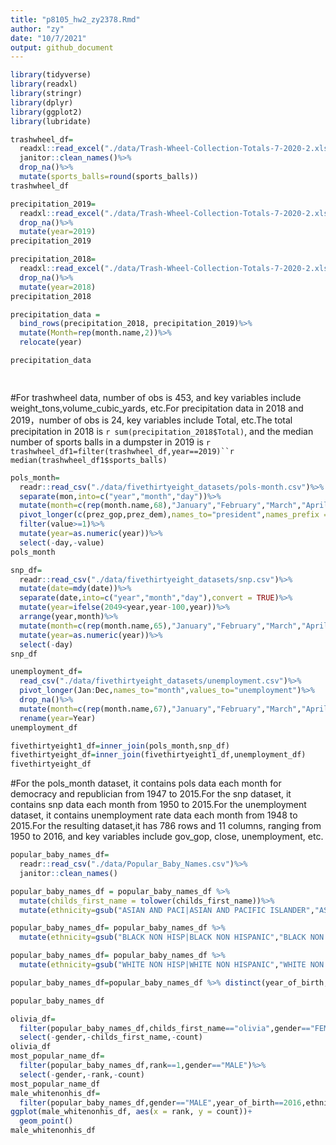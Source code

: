 ```yaml
---
title: "p8105_hw2_zy2378.Rmd"
author: "zy"
date: "10/7/2021"
output: github_document
---
```


```r
library(tidyverse)
library(readxl)
library(stringr)
library(dplyr)
library(ggplot2)
library(lubridate)
```



```r
trashwheel_df=
  readxl::read_excel("./data/Trash-Wheel-Collection-Totals-7-2020-2.xlsx",sheet=1,range="A2:N535")%>%
  janitor::clean_names()%>%
  drop_na()%>%
  mutate(sports_balls=round(sports_balls))
trashwheel_df

precipitation_2019=
  readxl::read_excel("./data/Trash-Wheel-Collection-Totals-7-2020-2.xlsx",sheet=6,range="A2:B14")%>%
  drop_na()%>%
  mutate(year=2019)
precipitation_2019

precipitation_2018=
  readxl::read_excel("./data/Trash-Wheel-Collection-Totals-7-2020-2.xlsx",sheet=7,range="A2:B14")%>%
  drop_na()%>%
  mutate(year=2018)
precipitation_2018

precipitation_data = 
  bind_rows(precipitation_2018, precipitation_2019)%>%
  mutate(Month=rep(month.name,2))%>%
  relocate(year)

precipitation_data

  
```


#For trashwheel data, number of obs is 453, and key variables include weight_tons,volume_cubic_yards, etc.For precipitation data in 2018 and 2019，number of obs is 24, key variables include Total, etc.The total precipitation in 2018 is `r sum(precipitation_2018$Total)`, and the median number of sports balls in a dumpster in 2019 is `r trashwheel_df1=filter(trashwheel_df,year==2019)``r median(trashwheel_df1$sports_balls)`



```r
pols_month=
  readr::read_csv("./data/fivethirtyeight_datasets/pols-month.csv")%>%
  separate(mon,into=c("year","month","day"))%>%
  mutate(month=c(rep(month.name,68),"January","February","March","April","May","June"))%>%
  pivot_longer(c(prez_gop,prez_dem),names_to="president",names_prefix = "prez_")%>%
  filter(value>=1)%>%
  mutate(year=as.numeric(year))%>%
  select(-day,-value)
pols_month

```

```r
snp_df=
  readr::read_csv("./data/fivethirtyeight_datasets/snp.csv")%>%
  mutate(date=mdy(date))%>%
  separate(date,into=c("year","month","day"),convert = TRUE)%>%
  mutate(year=ifelse(2049<year,year-100,year))%>%
  arrange(year,month)%>%
  mutate(month=c(rep(month.name,65),"January","February","March","April","May","June","July"))%>%
  mutate(year=as.numeric(year))%>%
  select(-day)
snp_df
```

```r
unemployment_df=
  read_csv("./data/fivethirtyeight_datasets/unemployment.csv")%>%
  pivot_longer(Jan:Dec,names_to="month",values_to="unemployment")%>%
  drop_na()%>%
  mutate(month=c(rep(month.name,67),"January","February","March","April","May","June"))%>%
  rename(year=Year)
unemployment_df
```

```r
fivethirtyeight1_df=inner_join(pols_month,snp_df)
fivethirtyeight_df=inner_join(fivethirtyeight1_df,unemployment_df)
fivethirtyeight_df
```


#For the pols_month dataset, it contains pols data each month for democracy and republician from 1947 to 2015.For the snp dataset, it contains snp data each month from 1950 to 2015.For the unemployment dataset, it contains unemployment rate data each month from 1948 to 2015.For the resulting dataset,it has 786 rows and 11 columns, ranging from 1950 to 2016, and key variables include gov_gop, close, unemployment, etc.

```r
popular_baby_names_df=
  readr::read_csv("./data/Popular_Baby_Names.csv")%>%
  janitor::clean_names()

popular_baby_names_df = popular_baby_names_df %>%
  mutate(childs_first_name = tolower(childs_first_name))%>%
  mutate(ethnicity=gsub("ASIAN AND PACI|ASIAN AND PACIFIC ISLANDER","ASIAN AND PACIFIC ISLANDER",popular_baby_names_df$ethnicity))

popular_baby_names_df= popular_baby_names_df %>%
  mutate(ethnicity=gsub("BLACK NON HISP|BLACK NON HISPANIC","BLACK NON HISPANIC",popular_baby_names_df$ethnicity))

popular_baby_names_df= popular_baby_names_df %>%
  mutate(ethnicity=gsub("WHITE NON HISP|WHITE NON HISPANIC","WHITE NON HISPANIC",popular_baby_names_df$ethnicity))

popular_baby_names_df=popular_baby_names_df %>% distinct(year_of_birth,gender,ethnicity,childs_first_name, .keep_all = TRUE)

popular_baby_names_df
```

```r
olivia_df=
  filter(popular_baby_names_df,childs_first_name=="olivia",gender=="FEMALE")%>%
  select(-gender,-childs_first_name,-count)
olivia_df
most_popular_name_df=
  filter(popular_baby_names_df,rank==1,gender=="MALE")%>%
  select(-gender,-rank,-count)
most_popular_name_df
male_whitenonhis_df=
  filter(popular_baby_names_df,gender=="MALE",year_of_birth==2016,ethnicity=="WHITE NON HISPANIC")
ggplot(male_whitenonhis_df, aes(x = rank, y = count))+
  geom_point()
male_whitenonhis_df
```


